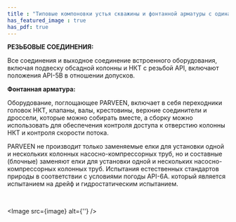 ```yaml
---
title : "Типовые компоновки устья скважины и фонтанной арматуры с одинарным и двойным заканчиванием"
has_featured_image : true
has_pdf: true
---
```


**РЕЗЬБОВЫЕ СОЕДИНЕНИЯ:**

Все соединения и выходное соединение встроенного оборудования, включая подвеску обсадной колонны и НКТ с резьбой API, включают положения API-5B в отношении допусков.

**Фонтанная арматура:**

Оборудование, поглощающее PARVEEN, включает в себя переходники головок НКТ, клапаны, валы, крестовины, верхние соединители и дроссели, которые можно собирать вместе, а сборку можно использовать для обеспечения контроля доступа к отверстию колонны НКТ и контроля скорости потока.

PARVEEN не производит только заменяемые елки для установки одной и нескольких колонных насосно-компрессорных труб, но и составные (блочные) заменяют елки для установки одной и нескольких насосно-компрессорных колонных труб. Испытания естественных стандартов природы в соответствии с условиями погоды API-6A. который является испытанием на дрейф и гидростатическим испытанием.

<br />

<Image src={image} alt={''} />